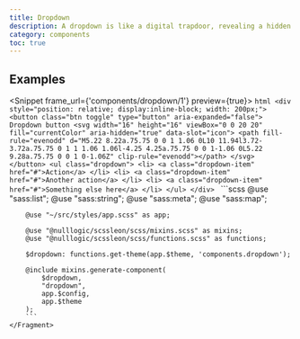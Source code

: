 ```yaml
---
title: Dropdown
description: A dropdown is like a digital trapdoor, revealing a hidden world of options with a single click. It's the trusty sidekick of web pages, helping users navigate and make selections with ease. With a dropdown, you can pack a lot of options into a small space, without overwhelming your users.
category: components
toc: true
---
```



## Examples

<Snippet frame_url={'components/dropdown/1'} preview={true}>
    <Fragment slot="html">
        ```html
        <div style="position: relative; display:inline-block; width: 200px;">
            <button class="btn toggle" type="button" aria-expanded="false">
                Dropdown button <svg width="16" height="16" viewBox="0 0 20 20" fill="currentColor" aria-hidden="true" data-slot="icon">
                <path fill-rule="evenodd" d="M5.22 8.22a.75.75 0 0 1 1.06 0L10 11.94l3.72-3.72a.75.75 0 1 1 1.06 1.06l-4.25 4.25a.75.75 0 0 1-1.06 0L5.22 9.28a.75.75 0 0 1 0-1.06Z" clip-rule="evenodd"></path>
            </svg>
            </button>
            <ul class="dropdown">
                <li>
                    <a class="dropdown-item" href="#">Action</a>
                </li>
                <li>
                    <a class="dropdown-item" href="#">Another action</a>
                </li>
                <li>
                    <a class="dropdown-item" href="#">Something else here</a>
                </li>
            </ul>
        </div>
        ```
    </Fragment>
    <Fragment slot="scss">
        ```scss
        @use "sass:list";
        @use "sass:string";
        @use "sass:meta";
        @use "sass:map";

        @use "~/src/styles/app.scss" as app;

        @use "@nulllogic/scssleon/scss/mixins.scss" as mixins;
        @use "@nulllogic/scssleon/scss/functions.scss" as functions;

        $dropdown: functions.get-theme(app.$theme, 'components.dropdown');

        @include mixins.generate-component(
            $dropdown,
            "dropdown",
            app.$config,
            app.$theme
        );
        ```
    </Fragment>
</Snippet>